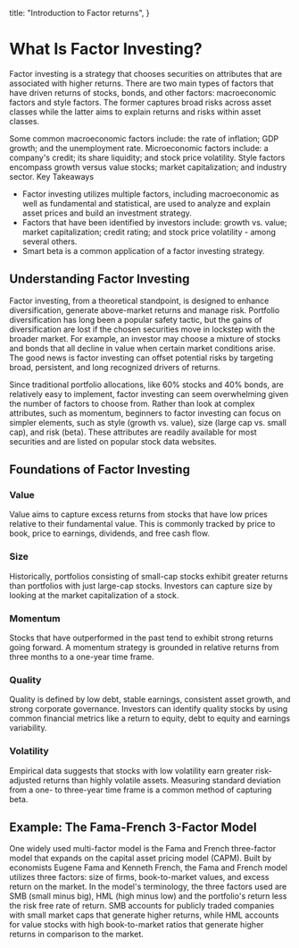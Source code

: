 
  title: "Introduction to Factor returns",
}

# What Is Factor Investing?

Factor investing is a strategy that chooses securities on attributes that are associated with higher returns. There are two main types of factors that have driven returns of stocks, bonds, and other factors: macroeconomic factors and style factors. The former captures broad risks across asset classes while the latter aims to explain returns and risks within asset classes.

<Logo domain="AMOSISCOOL" color="text-red-500" />

Some common macroeconomic factors include: the rate of inflation; GDP growth; and the unemployment rate. Microeconomic factors include: a company's credit; its share liquidity; and stock price volatility. Style factors encompass growth versus value stocks; market capitalization; and industry sector.
Key Takeaways

- Factor investing utilizes multiple factors, including macroeconomic as well as fundamental and statistical, are used to analyze and explain asset prices and build an investment strategy.
- Factors that have been identified by investors include: growth vs. value; market capitalization; credit rating; and stock price volatility - among several others.
- Smart beta is a common application of a factor investing strategy.

## Understanding Factor Investing

Factor investing, from a theoretical standpoint, is designed to enhance diversification, generate above-market returns and manage risk. Portfolio diversification has long been a popular safety tactic, but the gains of diversification are lost if the chosen securities move in lockstep with the broader market. For example, an investor may choose a mixture of stocks and bonds that all decline in value when certain market conditions arise. The good news is factor investing can offset potential risks by targeting broad, persistent, and long recognized drivers of returns.

Since traditional portfolio allocations, like 60% stocks and 40% bonds, are relatively easy to implement, factor investing can seem overwhelming given the number of factors to choose from. Rather than look at complex attributes, such as momentum, beginners to factor investing can focus on simpler elements, such as style (growth vs. value), size (large cap vs. small cap), and risk (beta). These attributes are readily available for most securities and are listed on popular stock data websites.

## Foundations of Factor Investing

### Value

Value aims to capture excess returns from stocks that have low prices relative to their fundamental value. This is commonly tracked by price to book, price to earnings, dividends, and free cash flow.

### Size

Historically, portfolios consisting of small-cap stocks exhibit greater returns than portfolios with just large-cap stocks. Investors can capture size by looking at the market capitalization of a stock.

### Momentum

Stocks that have outperformed in the past tend to exhibit strong returns going forward. A momentum strategy is grounded in relative returns from three months to a one-year time frame.

### Quality

Quality is defined by low debt, stable earnings, consistent asset growth, and strong corporate governance. Investors can identify quality stocks by using common financial metrics like a return to equity, debt to equity and earnings variability.

### Volatility

Empirical data suggests that stocks with low volatility earn greater risk-adjusted returns than highly volatile assets. Measuring standard deviation from a one- to three-year time frame is a common method of capturing beta.

## Example: The Fama-French 3-Factor Model

One widely used multi-factor model is the Fama and French three-factor model that expands on the capital asset pricing model (CAPM). Built by economists Eugene Fama and Kenneth French, the Fama and French model utilizes three factors: size of firms, book-to-market values, and excess return on the market. In the model's terminology, the three factors used are SMB (small minus big), HML (high minus low) and the portfolio's return less the risk free rate of return. SMB accounts for publicly traded companies with small market caps that generate higher returns, while HML accounts for value stocks with high book-to-market ratios that generate higher returns in comparison to the market.
